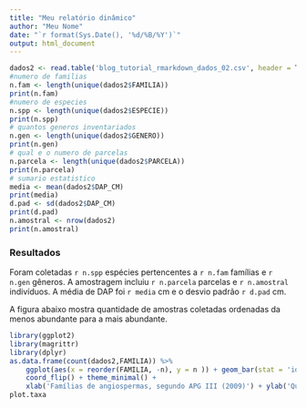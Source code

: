 ```yaml
---
title: "Meu relatório dinâmico"
author: "Meu Nome"
date: "`r format(Sys.Date(), '%d/%B/%Y')`"
output: html_document
---
```


````r
dados2 <- read.table('blog_tutorial_rmarkdown_dados_02.csv', header = T, as.is = T, sep = '\t')
#numero de familias
n.fam <- length(unique(dados2$FAMILIA))
print(n.fam)
#numero de especies
n.spp <- length(unique(dados2$ESPECIE))
print(n.spp)
# quantos generos inventariados
n.gen <- length(unique(dados2$GENERO))
print(n.gen)
# qual e o numero de parcelas
n.parcela <- length(unique(dados2$PARCELA))
print(n.parcela)
# sumario estatistico
media <- mean(dados2$DAP_CM)
print(media)
d.pad <- sd(dados2$DAP_CM)
print(d.pad)
n.amostral <- nrow(dados2)
print(n.amostral)
````

### Resultados
Foram coletadas `r n.spp` espécies pertencentes a `r n.fam`  famílias e `r n.gen` gêneros. A amostragem incluiu `r n.parcela` parcelas e `r n.amostral` indivíduos. A média de DAP foi `r media` cm e o desvio padrão `r d.pad` cm.

A figura abaixo mostra quantidade de amostras coletadas ordenadas da menos abundante para a mais abundante.

````r
library(ggplot2)
library(magrittr)
library(dplyr)
as.data.frame(count(dados2,FAMILIA)) %>% 
    ggplot(aes(x = reorder(FAMILIA, -n), y = n )) + geom_bar(stat = 'identity', width=0.5) +
    coord_flip() + theme_minimal() +
    xlab('Famílias de angiospermas, segundo APG III (2009)') + ylab('Quantidade de amostras') -> plot.taxa
plot.taxa
````
